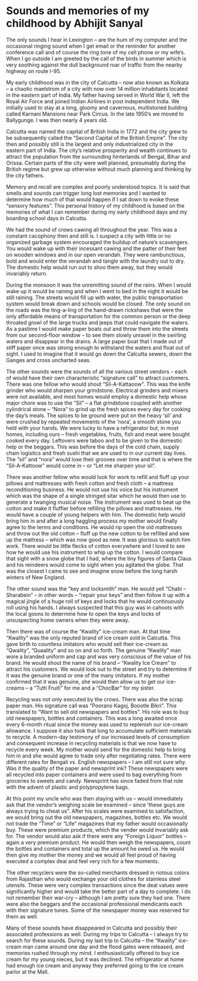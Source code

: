 # Sounds and memories of my childhood by Abhijit Sanyal {-}

The only sounds I hear in Lexington – are the hum of my computer and the occasional ringing sound when I get email or the reminder for another conference call and of course the ring tone of my cell phone or my wife’s. When I go outside I am greeted by the call of the birds in summer which is very soothing against the dull background roar of traffic from the nearby highway on route I-95.

My early childhood was in the city of Calcutta – now also known as Kolkata – a chaotic maelstrom of a city with now over 14 million inhabitants located in the eastern part of India. My father having served in World War II, left the Royal Air Force and joined Indian Airlines in post independent India. We initially used to stay at a long, gloomy and cavernous, multistoried building called Karnani Mansions near Park Circus. In the late 1950’s we moved to Ballygunge. I was then nearly 4 years old.

Calcutta was named the capital of British India in 1772 and the city grew to be subsequently called the “Second Capital of the British Empire”. The city then and possibly still is the largest and only industrialized city in the eastern part of India. The city’s relative prosperity and wealth continues to attract the population from the surrounding hinterlands of Bengal, Bihar and Orissa. Certain parts of the city were well planned, presumably during the British regime but grew up otherwise without much planning and thinking by the city fathers.

Memory and recall are complex and poorly understood topics. It is said that smells and sounds can trigger long lost memories and I wanted to determine how much of that would happen if I sat down to evoke these “sensory features”. This personal history of my childhood is based on the memories of what I can remember during my early childhood days and my boarding school days in Calcutta.

We had the sound of crows cawing all throughout the year. This was a constant cacophony then and still is. I suspect a city with little or no organized garbage system encouraged the buildup of nature’s scavengers. You would wake up with their incessant cawing and the patter of their feet on wooden windows and in our open verandah. They were rambunctious, bold and would enter the verandah and tangle with the laundry out to dry. The domestic help would run out to shoo them away, but they would invariably return.

During the monsoon it was the unremitting sound of the rains. When I would wake up it would be raining and when I went to bed in the night it would be still raining. The streets would fill up with water, the public transportation system would break down and schools would be closed. The only sound on the roads was the ting-a-ling of the hand-drawn rickshaws that were the only affordable means of transportation for the common person or the deep throated growl of the large trucks and jeeps that could navigate the waters. As a pastime I would make paper boats out and throw them into the streets from our second-floor window – to see them slowly unravel in the swirling waters and disappear in the drains. A large paper boat that I made out of stiff paper once was strong enough to withstand the waters and float out of sight. I used to imagine that it would go down the Calcutta sewers, down the Ganges and cross uncharted seas.

The other sounds were the sounds of all the various street vendors – each of would have their own characteristic “signature call” to attract customers. There was one fellow who would shout “Sil-A-Kattaoow”. This was the knife grinder who would sharpen your grindstone. Electrical grinders and mixers were not available, and most homes would employ a domestic help whose major chore was to use the “Sil” – a flat grindstone coupled with another cylindrical stone – “Nora” to grind up the fresh spices every day for cooking the day’s meals. The spices to be ground were put on the heavy 'sil' and were crushed by repeated movements of the 'nora', a smooth stone you held with your hands. We were lucky to have a refrigerator but, in most homes, including ours – fresh vegetables, fruits, fish and meat were bought cooked every day. Leftovers were taboo and to be given to the domestic help or the beggars. This was before the days of the cold chain, supply chain logistics and fresh sushi that we are used to in our current day lives. The “sil” and “nora” would lose their grooves over time and that is where the “Sil-A-Kattoow” would come in – or “Let me sharpen your sil”.

There was another fellow who would look for work to refill and fluff up your pillows and mattresses with fresh cotton and fresh cloth – a mattress reconditioning business. He would not use his voice but his instrument which was the shape of a single stringed sitar which he would then use to generate a twanging musical noise. The instrument was used to beat up the cotton and make it fluffier before refilling the pillows and mattresses. He would have a couple of young helpers with him. The domestic help would bring him in and after a long haggling process my mother would finally agree to the terms and conditions. He would rip open the old mattresses and throw out the old cotton – fluff up the new cotton to be refilled and sew up the mattress – which was now good as new. It was glorious to watch him work. There would be little flecks of cotton everywhere and I loved to see how he would use his instrument to whip up the cotton. I would compare that sight with a snow globe that I had, where the tiny figures of Santa Claus and his reindeers would come to sight when you agitated the globe.  That was the closest I came to see and imagine snow before the long harsh winters of New England.

The other sound was the “key and locksmith” man. He would yell “Chabi – Sharabein” – in other words – “repair your keys” and then follow it up with a magical jingle of a huge roll of keys and locks that he would continuously roll using his hands. I always suspected that this guy was in cahoots with the local goons to determine how to open the keys and locks of unsuspecting home owners when they were away.

Then there was of course the “Kwality” ice-cream man. At that time “Kwality” was the only reputed brand of ice cream sold in Calcutta. This gave birth to countless imitators who would sell their ice-cream as “Qwality”, “Quaality”  and so on and so forth. The genuine “Kwality” man wore a branded uniform and cap and was very conscious of the value of his brand. He would shout the name of his brand – “Kwality Ice Cream” to attract his customers. We would look out to the street and try to determine if it was the genuine brand or one of the many imitators. If my mother confirmed that it was genuine, she would then allow us to get our ice-creams – a “Tutti Fruiti” for me and a “ChocBar” for my sister.

Recycling was not only executed by the crows. There was also the scrap paper man. His signature call was “Poorano Kagoj, Boootle Bikri”. This translated to “Want to sell old newspapers and bottles”. His role was to buy old newspapers, bottles and containers. This was a long awaited once every 6-month ritual since the money was used to replenish our ice-cream allowance. I suppose it also took that long to accumulate sufficient materials to recycle. A modern-day testimony of our increased levels of consumption and consequent increase in recycling materials is that we now have to recycle every week. My mother would send for the domestic help to bring him in and she would agree to trade only after negotiating rates. There were different rates for Bengali vs. English newspapers – I am still not sure why. Was it the quality of the paper and newsprint ink? These newspapers were all recycled into paper containers and were used to bag everything from groceries to sweets and candy. Newsprint has since faded from that role with the advent of plastic and polypropylene bags.

At this point my uncle who was then staying with us – would immediately ask that the vendor’s weighing scale be examined – since ‘these guys are always trying to cheat us”. After his scales were examined to satisfaction, we would bring out the old newspapers, magazines, bottles etc. We would not trade the “Time” or “Life” magazines that my father would occasionally buy. These were premium products, which the vender would invariably ask for. The vendor would also ask if there were any “Foreign Liquor” bottles – again a very premium product. He would then weigh the newspapers, count the bottles and containers and total up the amount he owed us. He would then give my mother the money and we would all feel proud of having executed a complex deal and feel very rich for a few moments.

The other recyclers were the so-called merchants dressed in riotous colors from Rajasthan who would exchange your old clothes for stainless steel utensils. These were very complex transactions since the deal values were significantly higher and would take the better part of a day to complete. I do not remember their war-cry – although I am pretty sure they had one. There were also the beggars and the occasional professional mendicants each with their signature tunes. Some of the newspaper money was reserved for them as well.

Many of these sounds have disappeared in Calcutta and possibly their associated professions as well. During my trips to Calcutta – I always try to search for these sounds. During my last trip to Calcutta – the “Kwality” ice-cream man came around one day and the flood gates were released, and memories rushed through my mind. I enthusiastically offered to buy ice cream for my young nieces, but it was declined. The refrigerator at home had enough ice cream and anyway they preferred going to the ice cream parlor at the Mall. 
